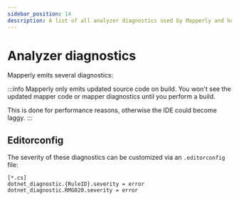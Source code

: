 ```yaml
---
sidebar_position: 14
description: A list of all analyzer diagnostics used by Mapperly and how to configure them.
---
```



# Analyzer diagnostics

Mapperly emits several diagnostics:

<AnalyzerRules></AnalyzerRules>

:::info
Mapperly only emits updated source code on build.
You won't see the updated mapper code or mapper diagnostics until you perform a build.

This is done for performance reasons,
otherwise the IDE could become laggy.
:::

## Editorconfig

The severity of these diagnostics can be customized via an `.editorconfig` file:

```editorconfig title=".editorconfig"
[*.cs]
dotnet_diagnostic.{RuleID}.severity = error
dotnet_diagnostic.RMG020.severity = error
```
